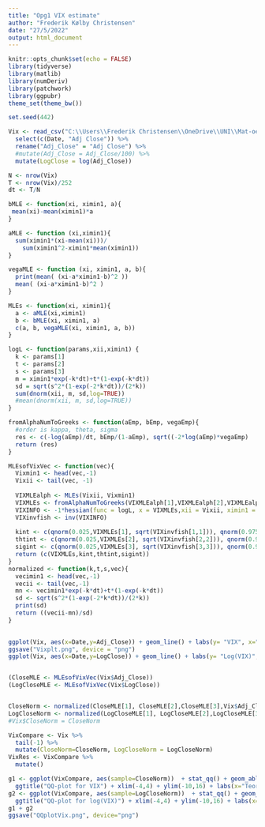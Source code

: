 ```yaml
---
title: "Opg1 VIX estimate"
author: "Frederik Kølby Christensen"
date: "27/5/2022"
output: html_document
---
```


```r
knitr::opts_chunk$set(echo = FALSE)
library(tidyverse)
library(matlib)
library(numDeriv)
library(patchwork)
library(ggpubr)
theme_set(theme_bw())
```



```r
set.seed(442)

Vix <- read_csv("C:\\Users\\Frederik Christensen\\OneDrive\\UNI\\Mat-oek-tiden\\6Semester\\Vix.csv") %>% 
  select(c(Date, "Adj Close")) %>% 
  rename("Adj_Close" = "Adj Close") %>% 
  #mutate(Adj_Close = Adj_Close/100) %>% 
  mutate(LogClose = log(Adj_Close))

N <- nrow(Vix)
T <- nrow(Vix)/252
dt <- T/N
```


```r
bMLE <- function(xi, ximin1, a){
 mean(xi)-mean(ximin1)*a
}

aMLE <- function (xi,ximin1){ 
  sum(ximin1*(xi-mean(xi)))/
    sum(ximin1^2-ximin1*mean(ximin1))
}

vegaMLE <- function (xi, ximin1, a, b){
  print(mean( (xi-a*ximin1-b)^2 ))
  mean( (xi-a*ximin1-b)^2 )
}

MLEs <- function(xi, ximin1){
  a <- aMLE(xi,ximin1)
  b <- bMLE(xi, ximin1, a)
  c(a, b, vegaMLE(xi, ximin1, a, b))
}

logL <- function(params,xii,ximin1) {
  k <- params[1]
  t <- params[2]
  s <- params[3]
  m = ximin1*exp(-k*dt)+t*(1-exp(-k*dt))
  sd = sqrt(s^2*(1-exp(-2*k*dt))/(2*k))
  sum(dnorm(xii, m, sd,log=TRUE))
  #mean(dnorm(xii, m, sd,log=TRUE))
}

fromAlphaNumToGreeks <- function(aEmp, bEmp, vegaEmp){
  #order is kappa, theta, sigma
  res <- c(-log(aEmp)/dt, bEmp/(1-aEmp), sqrt((-2*log(aEmp)*vegaEmp)   /     (dt*(1-aEmp^2))   ))
  return (res)
}

MLEsofVixVec <- function(vec){
  Vixmin1 <- head(vec,-1)
  Vixii <- tail(vec, -1)
  
  VIXMLEalph <- MLEs(Vixii, Vixmin1)
  VIXMLEs <- fromAlphaNumToGreeks(VIXMLEalph[1],VIXMLEalph[2],VIXMLEalph[3])
  VIXINFO <- -1*hessian(func = logL, x = VIXMLEs,xii = Vixii, ximin1 = Vixmin1)
  VIXinvfish <- inv(VIXINFO)
  
  kint <- c(qnorm(0.025,VIXMLEs[1], sqrt(VIXinvfish[1,1])), qnorm(0.975,VIXMLEs[1], sqrt(VIXinvfish[1,1])) )
  thtint <- c(qnorm(0.025,VIXMLEs[2], sqrt(VIXinvfish[2,2])), qnorm(0.975,VIXMLEs[2], sqrt(VIXinvfish[2,2])) )
  sigint <- c(qnorm(0.025,VIXMLEs[3], sqrt(VIXinvfish[3,3])), qnorm(0.975,VIXMLEs[3], sqrt(VIXinvfish[3,3])) )
  return (c(VIXMLEs,kint,thtint,sigint))
}
normalized <- function(k,t,s,vec){
  vecimin1 <- head(vec,-1)
  vecii <- tail(vec,-1)
  mn <- vecimin1*exp(-k*dt)+t*(1-exp(-k*dt))
  sd <- sqrt(s^2*(1-exp(-2*k*dt))/(2*k))
  print(sd)
  return ((vecii-mn)/sd)
}
  
```


```r
ggplot(Vix, aes(x=Date,y=Adj_Close)) + geom_line() + labs(y= "VIX", x="Dato")
ggsave("Vixplt.png", device = "png")
ggplot(Vix, aes(x=Date,y=LogClose)) + geom_line() + labs(y= "Log(VIX)", x="Dato") 


(CloseMLE <- MLEsofVixVec(Vix$Adj_Close))
(LogCloseMLE <- MLEsofVixVec(Vix$LogClose))


CloseNorm <- normalized(CloseMLE[1], CloseMLE[2],CloseMLE[3],Vix$Adj_Close)  
LogCloseNorm <- normalized(LogCloseMLE[1], LogCloseMLE[2],LogCloseMLE[3],Vix$LogClose) 
#Vix$CloseNorm = CloseNorm

VixCompare <- Vix %>% 
  tail(-1) %>% 
  mutate(CloseNorm=CloseNorm, LogCloseNorm = LogCloseNorm)
VixRes <- VixCompare %>% 
  mutate()

g1 <- ggplot(VixCompare, aes(sample=CloseNorm))  + stat_qq() + geom_abline(slope=1, intercept=0,color="red") +
  ggtitle("QQ-plot for VIX") + xlim(-4,4) + ylim(-10,16) + labs(x="Teoretiske fraktiler", y="Fraktiler for VIX")
g2 <- ggplot(VixCompare, aes(sample=LogCloseNorm))  + stat_qq() + geom_abline(slope=1, intercept=0,color="red") + 
  ggtitle("QQ-plot for log(VIX)") + xlim(-4,4) + ylim(-10,16) + labs(x="Teoretiske fraktiler", y="Fraktiler for log(VIX)")
g1 + g2
ggsave("QQplotVix.png", device="png")


```

